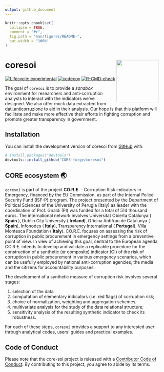 ```yaml
---
output: github_document
---
```


<!-- README.md is generated from README.Rmd. Please edit that file -->

```r
knitr::opts_chunk$set(
  collapse = TRUE,
  comment = "#>",
  fig.path = "man/figures/README-",
  out.width = "100%"
)
```

# coresoi <img src="man/figures/logo.png" align="right" height="139" />

<!-- badges: start -->
[![Lifecycle: experimental](https://img.shields.io/badge/lifecycle-experimental-orange.svg)](https://lifecycle.r-lib.org/articles/stages.html#experimental)
[![codecov](https://codecov.io/gh/CORE-forge/coresoi/branch/main/graph/badge.svg?token=DGJ8P5BZNH)](https://codecov.io/gh/CORE-forge/coresoi)
[![R-CMD-check](https://github.com/CORE-forge/coresoi/actions/workflows/check-standard.yaml/badge.svg)](https://github.com/CORE-forge/coresoi/actions/workflows/R-CMD-check.yaml)
<!-- badges: end -->

The goal of `coresoi` is to provide a _sandbox_ environment for researchers and anti-corruption analysts to interact with the indicators we've designed. We also offer mock data extracted from [dati.anticorruzione](https://dati.anticorruzione.it/index.html#/home) to aid in their analysis. Our hope is that this platform will facilitate and make more effective their efforts in fighting corruption and promote greater transparency in government.

## Installation

You can install the development version of coresoi from [GitHub](https://github.com/) with:

``` r
# install.packages("devtools")
devtools::install_github("CORE-forge/coresoi")
```

## CORE ecosystem 🌏

`coresoi` is part of the project __CO.R.E.__ - Corruption Risk indicators in Emergency, financed by the EU Commission, as part of the Internal Police Security Fund (ISF-P) program. The project presented by the Department of Political Sciences of the University of Perugia (Italy) as leader with the coordination of Prof. Gnaldi (PI) was funded for a total of 514 thousand euros. The international network involves Universitat Obierta Catalunya ( __Spain__ ), Dublin City University ( __Ireland__), Oficina Antifrau de Catalunya ( __Spain__), Infonodes ( __Italy__), Transparency International ( __Portugal__), Villa Montesca Foundation ( __Italy__). 
CO.R.E. focuses on assessing the risk of corruption in public procurement in emergency settings from a preventive point of view. In view of achieving this goal, central to the European agenda, CO.R.E. intends to develop and validate a replicable procedure for the construction of a synthetic (or composite) indicator (CI) of the risk of corruption in public procurement in various emergency scenarios, which can be usefully employed by national anti-corruption agencies, the media and the citizens for accountability purposes. 

The development of a synthetic measure of corruption risk involves several stages:
 
1. selection of the data 
1. computation of elementary indicators (i.e. red flags) of corruption risk; 
1. choice of normalization, weighting and aggregation schemes;
1. multivariate analysis for the study of the data relational structure;
1. sensitivity analysis of the resulting synthetic indicator to check its robustness. 

For each of these steps, `coresoi` provides a support to any interested user through analytical codes, users’ guides and practical examples.


## Code of Conduct

Please note that the core-soi project is released with a [Contributor Code of Conduct](https://contributor-covenant.org/version/2/1/CODE_OF_CONDUCT.html). By contributing to this project, you agree to abide by its terms.
